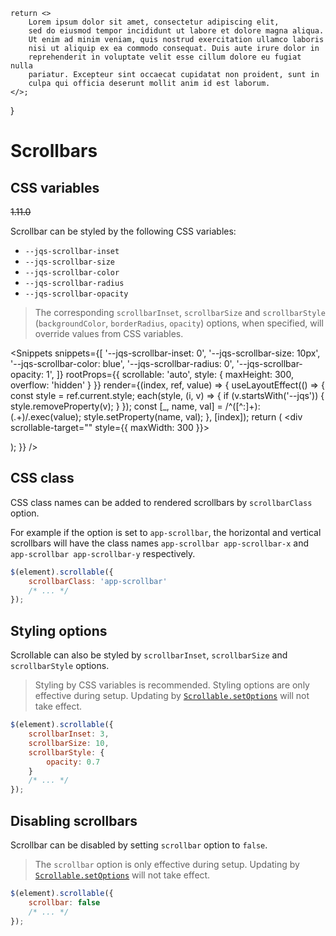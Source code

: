 
    return <>
        Lorem ipsum dolor sit amet, consectetur adipiscing elit,
        sed do eiusmod tempor incididunt ut labore et dolore magna aliqua.
        Ut enim ad minim veniam, quis nostrud exercitation ullamco laboris
        nisi ut aliquip ex ea commodo consequat. Duis aute irure dolor in
        reprehenderit in voluptate velit esse cillum dolore eu fugiat nulla
        pariatur. Excepteur sint occaecat cupidatat non proident, sunt in
        culpa qui officia deserunt mollit anim id est laborum.
    </>;
}

<Module name="jq-scrollable" />

# Scrollbars

## CSS variables

~~1.11.0~~

Scrollbar can be styled by the following CSS variables:

- `--jqs-scrollbar-inset`
- `--jqs-scrollbar-size`
- `--jqs-scrollbar-color`
- `--jqs-scrollbar-radius`
- `--jqs-scrollbar-opacity`

> The corresponding `scrollbarInset`, `scrollbarSize` and `scrollbarStyle` (`backgroundColor`, `borderRadius`, `opacity`) options,
  when specified, will override values from CSS variables.

<Snippets
    snippets={[
        '--jqs-scrollbar-inset: 0',
        '--jqs-scrollbar-size: 10px',
        '--jqs-scrollbar-color: blue',
        '--jqs-scrollbar-radius: 0',
        '--jqs-scrollbar-opacity: 1',
    ]}
    rootProps={{
        scrollable: 'auto',
        style: { maxHeight: 300, overflow: 'hidden' }
    }}
    render={(index, ref, value) => {
        useLayoutEffect(() => {
            const style = ref.current.style;
            each(style, (i, v) => {
                if (v.startsWith('--jqs')) {
                    style.removeProperty(v);
                }
            });
            const [_, name, val] = /^([^:]+):(.+)/.exec(value);
            style.setProperty(name, val);
        }, [index]);
        return (
            <div scrollable-target="" style={{ maxWidth: 300 }}>
                <p><Lipsum /></p>
                <p><Lipsum /></p>
                <p><Lipsum /></p>
            </div>
        );
    }} />


## CSS class

CSS class names can be added to rendered scrollbars by `scrollbarClass` option.

For example if the option is set to `app-scrollbar`, the horizontal and vertical scrollbars will
have the class names `app-scrollbar app-scrollbar-x` and `app-scrollbar app-scrollbar-y` respectively.

```javascript
$(element).scrollable({
    scrollbarClass: 'app-scrollbar'
    /* ... */
});
```

## Styling options

Scrollable can also be styled by `scrollbarInset`, `scrollbarSize` and `scrollbarStyle` options.

> Styling by CSS variables is recommended. Styling options are only effective
  during setup. Updating by [`Scrollable.setOptions`](:) will not take effect.

```javascript
$(element).scrollable({
    scrollbarInset: 3,
    scrollbarSize: 10,
    scrollbarStyle: {
        opacity: 0.7
    }
    /* ... */
});
```

## Disabling scrollbars

Scrollbar can be disabled by setting `scrollbar` option to `false`.

> The `scrollbar` option is only effective
  during setup. Updating by [`Scrollable.setOptions`](:) will not take effect.

```javascript
$(element).scrollable({
    scrollbar: false
    /* ... */
});
```
